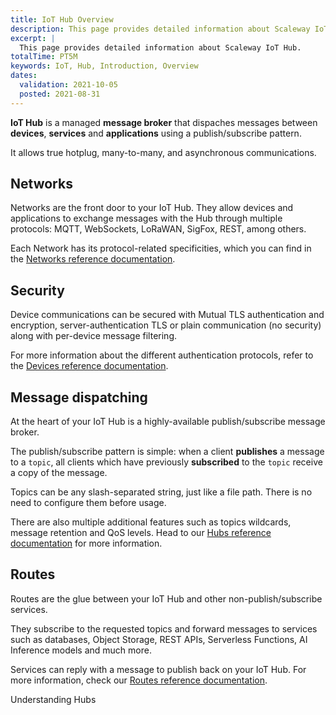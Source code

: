 ```yaml
---
title: IoT Hub Overview
description: This page provides detailed information about Scaleway IoT Hub.
excerpt: |
  This page provides detailed information about Scaleway IoT Hub.
totalTime: PT5M
keywords: IoT, Hub, Introduction, Overview
dates:
  validation: 2021-10-05
  posted: 2021-08-31
---
```


**IoT Hub** is a managed **message broker** that dispaches messages between **devices**, **services** and **applications** using a publish/subscribe pattern.

It allows true hotplug, many-to-many, and asynchronous communications.

<Lightbox src="assets/scaleway-iothub-overview.png" size="large" alt=""/>


## Networks

Networks are the front door to your IoT Hub. They allow devices and applications to exchange messages with the Hub through multiple protocols: MQTT, WebSockets, LoRaWAN, SigFox, REST, among others. 

Each Network has its protocol-related specificities, which you can find in the [Networks reference documentation](/iot/iot-hub/reference-content/networks/).

## Security

Device communications can be secured with Mutual TLS authentication and encryption, server-authentication TLS or plain communication (no security) along with per-device message filtering.

For more information about the different authentication protocols, refer to the [Devices reference documentation](/iot/iot-hub/reference-content/devices/).

## Message dispatching

At the heart of your IoT Hub is a highly-available publish/subscribe message broker.

The publish/subscribe pattern is simple: when a client **publishes** a message to a `topic`, all clients which have previously **subscribed** to the `topic` receive a copy of the message. 

<Message type="note">

  Topics can be any slash-separated string, just like a file path. There is no need to configure them before usage.

</Message>

There are also multiple additional features such as topics wildcards, message retention and QoS levels. Head to our [Hubs reference documentation](/iot/iot-hub/reference-content/hubs/) for more information.

## Routes

Routes are the glue between your IoT Hub and other non-publish/subscribe services.

They subscribe to the requested topics and forward messages to services such as databases, Object Storage, REST APIs, Serverless Functions, AI Inference models and much more.

Services can reply with a message to publish back on your IoT Hub. For more information, check our [Routes reference documentation](/iot/iot-hub/reference-content/routes/).

<Navigation title="See Also">
  <NextButton to="/iot/iot-hub/reference-content/hubs/">Understanding Hubs</NextButton>
</Navigation>

